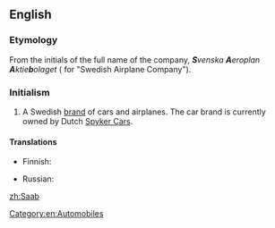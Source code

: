 ==English==
{{wikipedia}}

===Etymology===
From the initials of the full name of the company, '''''S'''venska '''A'''eroplan '''A'''ktie'''b'''olaget'' ({{etyl|sv|en}} for "Swedish Airplane Company").

===Initialism===
{{head|en|initialism}}

# A Swedish [[brand]] of cars and airplanes. The car brand is currently owned by Dutch [[w:Spyker Cars|Spyker Cars]].

====Translations====
{{trans-top|Swedish brand of cars and airplanes}}
* Finnish: {{t|fi|Saab}}
{{trans-mid}}
* Russian: {{t|ru|Сааб|tr=Saab|sc=Cyrl}}
{{trans-bottom}}

[[Category:en:Automobiles]]

[[zh:Saab]]
